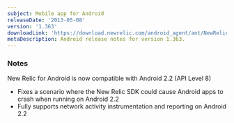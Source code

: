 ```yaml
---
subject: Mobile app for Android
releaseDate: '2013-05-08'
version: '1.363'
downloadLink: 'https://download.newrelic.com/android_agent/ant/NewRelic_Android_Agent_1.363.zip'
metaDescription: Android release notes for version 1.363.
---
```


### Notes

New Relic for Android is now compatible with Android 2.2 (API Level 8)

* Fixes a scenario where the New Relic SDK could cause Android apps to crash when running on Android 2.2
* Fully supports network activity instrumentation and reporting on Android 2.2
